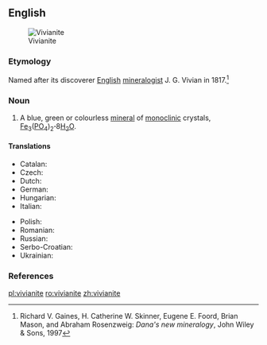 ==English==
[[Image:Vivianite_w-triphylite_and_feldspar_(Hydrous_iron_phosphate_Custer_County_South_Dakota_1651).jpg|thumb|Vivianite]]

===Etymology===
Named after its discoverer [[English]] [[mineralogist]] J. G. Vivian in 1817.<ref>Richard V. Gaines, H. Catherine W. Skinner, Eugene E. Foord, Brian Mason, and Abraham Rosenzweig: ''Dana's new mineralogy'', John Wiley & Sons, 1997</ref>

===Noun===
{{en-noun|-}}

# {{context|mineralogy}} A blue, green or colourless [[mineral]] of [[monoclinic]] crystals,  [[iron|Fe]]<sub>3</sub>([[phosphorus|P]][[oxygen|O]]<sub>4</sub>)<sub>2</sub>'''&middot;'''8[[water|H<sub>2</sub>O]].

====Translations====
{{trans-top|mineral}}
* Catalan: {{t-|ca|vivianita}}
* Czech: {{t-|cs|vivianit}}
* Dutch: {{t-|nl|vivianiet}}
* German: {{t-|de|Vivianit}}
* Hungarian: {{t-|hu|vivianit}}
* Italian: {{t-|it|vivianite}}
{{trans-mid}}
* Polish: {{t-|pl|wiwianit}}
* Romanian: {{t+|ro|vivianit|n}}
* Russian: {{t+|ru|вивианит}}
* Serbo-Croatian: {{t-|sh|вивианит|sc=Cyrl}}
* Ukrainian: {{t-|uk|вівіаніт}}
{{trans-bottom}}

===References===
<references/>

[[pl:vivianite]]
[[ro:vivianite]]
[[zh:vivianite]]